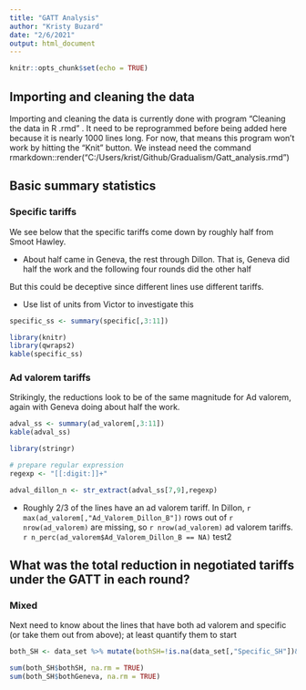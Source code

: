 ```yaml
---
title: "GATT Analysis"
author: "Kristy Buzard"
date: "2/6/2021"
output: html_document
---
```


```r
knitr::opts_chunk$set(echo = TRUE)
```

## Importing and cleaning the data
Importing and cleaning the data is currently done with program "Cleaning the data in R .rmd" . It need to be reprogrammed before being added here because it is nearly 1000 lines long. For now, that means this program won't work by hitting the "Knit" button. We instead need the command rmarkdown::render("C:/Users/krist/Github/Gradualism/Gatt_analysis.rmd")


## Basic summary statistics

### Specific tariffs

We see below that the specific tariffs come down by roughly half from Smoot Hawley.

- About half came in Geneva, the rest through Dillon. That is, Geneva did half the work and the following four rounds did the other half

But this could be deceptive since different lines use different tariffs.

- Use list of units from Victor to investigate this

```r
specific_ss <- summary(specific[,3:11])

library(knitr)
library(qwraps2)
kable(specific_ss)
```

### Ad valorem tariffs

Strikingly, the reductions look to be of the same magnitude for Ad valorem, again with Geneva doing about half the work.


```r
adval_ss <- summary(ad_valorem[,3:11])
kable(adval_ss)
```

```r
library(stringr)

# prepare regular expression
regexp <- "[[:digit:]]+"

adval_dillon_n <- str_extract(adval_ss[7,9],regexp)

```


- Roughly 2/3 of the lines have an ad valorem tariff. In Dillon, `r max(ad_valorem[,"Ad_Valorem_Dillon_B"])` rows out of `r nrow(ad_valorem)` are missing, so `r nrow(ad_valorem)` ad valorem tariffs. `r n_perc(ad_valorem$Ad_Valorem_Dillon_B == NA)` test2

## What was the total reduction in negotiated tariffs under the GATT in each round? 

### Mixed

Next need to know about the lines that have both ad valorem and specific (or take them out from above); at least quantify them to start

```r
both_SH <- data_set %>% mutate(bothSH=!is.na(data_set[,"Specific_SH"])&!is.na(data_set[,"Ad_Valorem_SH"]),bothGeneva=!is.na(data_set[,"Specific_Geneva"])&!is.na(data_set[,"Ad_Valorem_Geneva"]))

sum(both_SH$bothSH, na.rm = TRUE)
sum(both_SH$bothGeneva, na.rm = TRUE)
```
